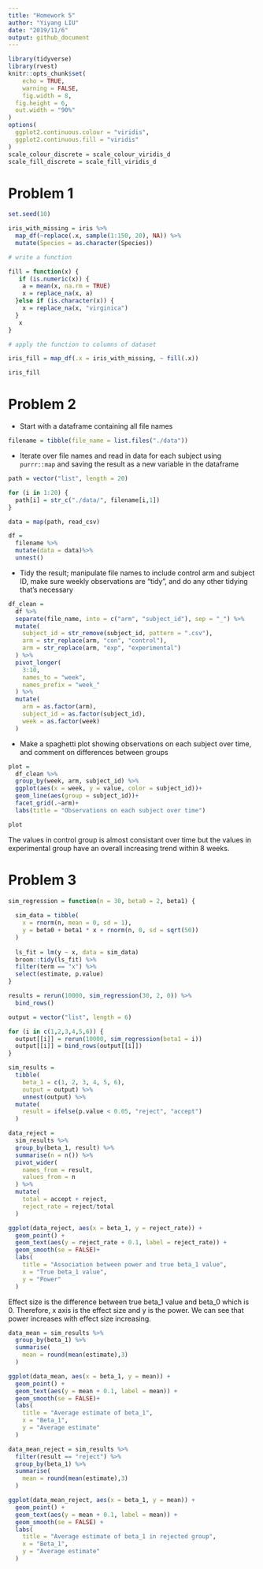 ```yaml
---
title: "Homework 5"
author: "Yiyang LIU"
date: "2019/11/6"
output: github_document
---
```


```r
library(tidyverse)
library(rvest)
knitr::opts_chunk$set(
	echo = TRUE,
	warning = FALSE,
	fig.width = 8, 
  fig.height = 6,
  out.width = "90%"
)
options(
  ggplot2.continuous.colour = "viridis",
  ggplot2.continuous.fill = "viridis"
)
scale_colour_discrete = scale_colour_viridis_d
scale_fill_discrete = scale_fill_viridis_d
```

# Problem 1
```r
set.seed(10)

iris_with_missing = iris %>% 
  map_df(~replace(.x, sample(1:150, 20), NA)) %>%
  mutate(Species = as.character(Species))

# write a function

fill = function(x) {
   if (is.numeric(x)) {
    a = mean(x, na.rm = TRUE)
    x = replace_na(x, a)
  }else if (is.character(x)) {
    x = replace_na(x, "virginica")
  }
   x
}

# apply the function to columns of dataset

iris_fill = map_df(.x = iris_with_missing, ~ fill(.x))

iris_fill
```


# Problem 2 
* Start with a dataframe containing all file names
```r
filename = tibble(file_name = list.files("./data"))
```

* Iterate over file names and read in data for each subject using `purrr::map` and saving the result as a new variable in the dataframe

```r
path = vector("list", length = 20)

for (i in 1:20) {
  path[i] = str_c("./data/", filename[i,1])
}

data = map(path, read_csv)

df = 
  filename %>% 
  mutate(data = data)%>% 
  unnest()
```

* Tidy the result; manipulate file names to include control arm and subject ID, make sure weekly observations are “tidy”, and do any other tidying that’s necessary

```r
df_clean =
  df %>%
  separate(file_name, into = c("arm", "subject_id"), sep = "_") %>% 
  mutate(
    subject_id = str_remove(subject_id, pattern = ".csv"),
    arm = str_replace(arm, "con", "control"),
    arm = str_replace(arm, "exp", "experimental")
  ) %>% 
  pivot_longer(
    3:10,
    names_to = "week",
    names_prefix = "week_"
  ) %>% 
  mutate(
    arm = as.factor(arm),
    subject_id = as.factor(subject_id),
    week = as.factor(week)
  )

```

* Make a spaghetti plot showing observations on each subject over time, and comment on differences between groups

```r
plot =
  df_clean %>% 
  group_by(week, arm, subject_id) %>% 
  ggplot(aes(x = week, y = value, color = subject_id))+
  geom_line(aes(group = subject_id))+
  facet_grid(.~arm)+
  labs(title = "Observations on each subject over time")

plot
```

The values in control group is almost consistant over time but the values in experimental group have an overall increasing trend within 8 weeks.

# Problem 3

```r
sim_regression = function(n = 30, beta0 = 2, beta1) {
  
  sim_data = tibble(
    x = rnorm(n, mean = 0, sd = 1),
    y = beta0 + beta1 * x + rnorm(n, 0, sd = sqrt(50))
  )
  
  ls_fit = lm(y ~ x, data = sim_data)
  broom::tidy(ls_fit) %>% 
  filter(term == "x") %>% 
  select(estimate, p.value)
}

results = rerun(10000, sim_regression(30, 2, 0)) %>% 
  bind_rows()
```

```r
output = vector("list", length = 6)

for (i in c(1,2,3,4,5,6)) {
  output[[i]] = rerun(10000, sim_regression(beta1 = i))
  output[[i]] = bind_rows(output[[i]])
}

sim_results = 
  tibble(
    beta_1 = c(1, 2, 3, 4, 5, 6),
    output = output) %>% 
    unnest(output) %>% 
  mutate(
    result = ifelse(p.value < 0.05, "reject", "accept")
  ) 

data_reject = 
  sim_results %>% 
  group_by(beta_1, result) %>% 
  summarise(n = n()) %>% 
  pivot_wider(
    names_from = result,
    values_from = n
  ) %>% 
  mutate(
    total = accept + reject,
    reject_rate = reject/total
  )

ggplot(data_reject, aes(x = beta_1, y = reject_rate)) +
  geom_point() +
  geom_text(aes(y = reject_rate + 0.1, label = reject_rate)) +
  geom_smooth(se = FALSE)+
  labs(
    title = "Association between power and true beta_1 value",
    x = "True beta_1 value",
    y = "Power"
  ) 
```

Effect size is the difference between true beta_1 value and beta_0 which is 0. Therefore, x axis is the effect size and y is the power. We can see that power increases with effect size increasing.

```r
data_mean = sim_results %>% 
  group_by(beta_1) %>% 
  summarise(
    mean = round(mean(estimate),3)
  )

ggplot(data_mean, aes(x = beta_1, y = mean)) +
  geom_point() +
  geom_text(aes(y = mean + 0.1, label = mean)) +
  geom_smooth(se = FALSE)+
  labs(
    title = "Average estimate of beta_1",
    x = "Beta_1",
    y = "Average estimate"
  ) 
```

```r
data_mean_reject = sim_results %>% 
  filter(result == "reject") %>% 
  group_by(beta_1) %>% 
  summarise(
    mean = round(mean(estimate),3)
  )

ggplot(data_mean_reject, aes(x = beta_1, y = mean)) +
  geom_point() +
  geom_text(aes(y = mean + 0.1, label = mean)) +
  geom_smooth(se = FALSE) +
  labs(
    title = "Average estimate of beta_1 in rejected group",
    x = "Beta_1",
    y = "Average estimate"
  )
```


